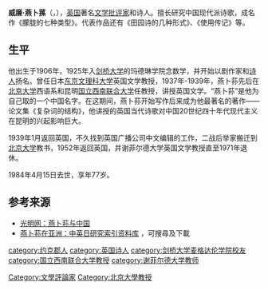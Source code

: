 {{no footnotes|time=2019-04-01T12:34:16+00:00}}
{{refimprove|time=2019-04-01T12:34:16+00:00}}
{{Infobox person
 | name             = 燕卜蓀<br>Sir William Empson
 | image            = William Empson.jpg
 | alt              = 燕卜蓀肖像照
 | caption          = 
 | birth_name       = 
 | birth_date       = {{Birth date|1906|9|27|df=y}}
 | birth_place      = {{UK}}[[约克郡|约克郡]]
 | death_date       = {{Death date and age|1984|4|15|1906|9|27|df=y}} 
 | death_place      = {{UK}}[[伦敦|伦敦]]
 | nationality      = {{UK}}
 | other_names      = 
 | notable_works    = 《朦胧的七种类型》<br>《田园诗的几种形式》<br>《使用传记》
 | style            = [[新批评|新批评]]
 | occupation       = [[文学批评家|文学批评家]]<br>[[诗人|诗人]]
 | spouse           = 赫塔 (Hetta Empson)
}}

'''威廉·燕卜蓀'''（{{lang-en|William Empson}}，{{bd|1906年|9月27日|1984年|4月15日}}），[[英国|英国]]著名[[文学批评家|文学批评家]]和诗人。擅长研究中国现代派诗歌，成名作《朦胧的七种类型》。代表作品还有《田园诗的几种形式》、《使用传记》等。

== 生平 ==
他出生于1906年，1925年入[[剑桥大学|剑桥大学]]的玛德琳学院念数学，并开始以剧作家和[[诗人|诗人]]扬名。曾任日本[[东京文理科大学|东京文理科大学]]英国文学教授，1937年-1939年，燕卜荪先后在[[北京大学|北京大学]]西语系和昆明[[国立西南联合大学|国立西南联合大学]]任教授，讲授英国文学。“燕卜荪”是他为自己取的一个中国名字。在这期间，燕卜荪开始写作后来成为他最著名的著作——论文集《复杂词的结构》，他讲授的英国当代诗歌对中国20世纪四十年代现代主义在昆明的兴起影响巨大。

1939年1月返回英国，不久找到英国广播公司中文编辑的工作，二战后举家搬迁到[[北京大学|北京大学]]教书，1952年返回英国，并谢菲尔德大学英国文学教授直至1971年退休。

1984年4月15日去世，享年77岁。

== 参考来源 ==
*[http://www.gmw.cn/01ds/2006-09/27/content_486397.htm 光明网：燕卜荪与中国] {{Wayback|url=http://www.gmw.cn/01ds/2006-09/27/content_486397.htm |date=20170305004735 }}
* [https://digital.lib.hkbu.edu.hk/empson/index.php 燕卜荪在亚洲：中英日研究索引资料库] {{Wayback|url=https://digital.lib.hkbu.edu.hk/empson/index.php |date=20210123232315 }}，可搜尋及下載

{{DEFAULTSORT: Empson, William}}
[[category:约克郡人|category:约克郡人]]
[[Category:文學評論家|Category:文學評論家]]
[[category:英国诗人|category:英国诗人]]
[[category:剑桥大学麦格达伦学院校友|category:剑桥大学麦格达伦学院校友]]
[[Category:北京大學教授|Category:北京大學教授]]
[[category:国立西南联合大学教授|category:国立西南联合大学教授]]
[[category:谢菲尔德大学教师|category:谢菲尔德大学教师]]